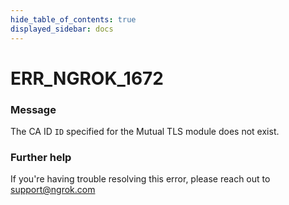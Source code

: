 ```yaml
---
hide_table_of_contents: true
displayed_sidebar: docs
---
```



# ERR_NGROK_1672

### Message

The CA ID `ID` specified for the Mutual TLS module does not exist.

<ErrorDetails error="err_ngrok_1672" />

### Further help

If you're having trouble resolving this error, please reach out to [support@ngrok.com](mailto:support@ngrok.com?subject=Help%20with%20ERR_NGROK_1672)
